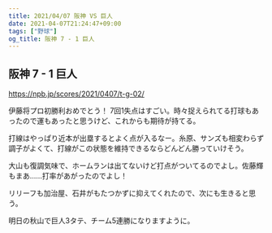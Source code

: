 ```yaml
---
title: 2021/04/07 阪神 VS 巨人
date: 2021-04-07T21:24:47+09:00
tags: ["野球"]
og_title: 阪神 7 - 1 巨人
---
```


## 阪神 7 - 1 巨人

https://npb.jp/scores/2021/0407/t-g-02/


伊藤将プロ初勝利おめでとう！ 7回1失点はすごい。時々捉えられてる打球もあったので運もあったと思うけど、これからも期待が持てる。

打線はやっぱり近本が出塁するとよく点が入るなー。糸原、サンズも相変わらず調子がよくて、打線がこの状態を維持できるならどんどん勝っていけそう。

大山も復調気味で、ホームランは出てないけど打点がついてるのでよし。佐藤輝もまあ……打率があがったのでよし！

リリーフも加治屋、石井がもたつかずに抑えてくれたので、次にも生きると思う。

明日の秋山で巨人3タテ、チーム5連勝になりますように。